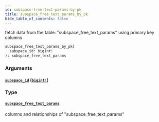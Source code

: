 ```yaml
---
id: subspace-free-text-params-by-pk
title: subspace_free_text_params_by_pk
hide_table_of_contents: false
---
```



fetch data from the table: "subspace_free_text_params" using primary key columns

```graphql
subspace_free_text_params_by_pk(
  subspace_id: bigint!
): subspace_free_text_params
```


### Arguments

#### [`subspace_id`](#) ([`bigint!`](../scalars/bigint))




### Type

#### [`subspace_free_text_params`](../objects/subspace-free-text-params)

columns and relationships of "subspace_free_text_params"




